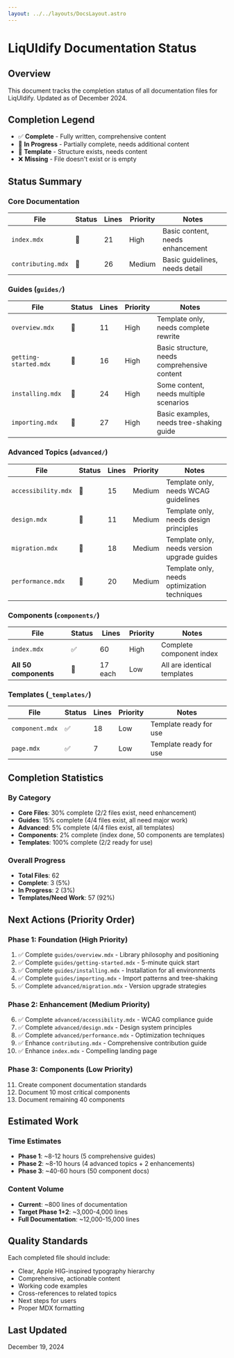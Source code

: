 ```yaml
---
layout: ../../layouts/DocsLayout.astro
---
```


# LiqUIdify Documentation Status

## Overview

This document tracks the completion status of all documentation files for LiqUIdify. Updated as of December 2024.

## Completion Legend

- ✅ **Complete** - Fully written, comprehensive content
- 🚧 **In Progress** - Partially complete, needs additional content
- 📝 **Template** - Structure exists, needs content
- ❌ **Missing** - File doesn't exist or is empty

## Status Summary

### Core Documentation

| File               | Status | Lines | Priority | Notes                            |
| ------------------ | ------ | ----- | -------- | -------------------------------- |
| `index.mdx`        | 🚧     | 21    | High     | Basic content, needs enhancement |
| `contributing.mdx` | 🚧     | 26    | Medium   | Basic guidelines, needs detail   |

### Guides (`guides/`)

| File                  | Status | Lines | Priority | Notes                                        |
| --------------------- | ------ | ----- | -------- | -------------------------------------------- |
| `overview.mdx`        | 📝     | 11    | High     | Template only, needs complete rewrite        |
| `getting-started.mdx` | 📝     | 16    | High     | Basic structure, needs comprehensive content |
| `installing.mdx`      | 📝     | 24    | High     | Some content, needs multiple scenarios       |
| `importing.mdx`       | 📝     | 27    | High     | Basic examples, needs tree-shaking guide     |

### Advanced Topics (`advanced/`)

| File                | Status | Lines | Priority | Notes                                        |
| ------------------- | ------ | ----- | -------- | -------------------------------------------- |
| `accessibility.mdx` | 📝     | 15    | Medium   | Template only, needs WCAG guidelines         |
| `design.mdx`        | 📝     | 11    | Medium   | Template only, needs design principles       |
| `migration.mdx`     | 📝     | 18    | Medium   | Template only, needs version upgrade guides  |
| `performance.mdx`   | 📝     | 20    | Medium   | Template only, needs optimization techniques |

### Components (`components/`)

| File                  | Status | Lines   | Priority | Notes                       |
| --------------------- | ------ | ------- | -------- | --------------------------- |
| `index.mdx`           | ✅     | 60      | High     | Complete component index    |
| **All 50 components** | 📝     | 17 each | Low      | All are identical templates |

### Templates (`_templates/`)

| File            | Status | Lines | Priority | Notes                  |
| --------------- | ------ | ----- | -------- | ---------------------- |
| `component.mdx` | ✅     | 18    | Low      | Template ready for use |
| `page.mdx`      | ✅     | 7     | Low      | Template ready for use |

## Completion Statistics

### By Category

- **Core Files**: 30% complete (2/2 files exist, need enhancement)
- **Guides**: 15% complete (4/4 files exist, all need major work)
- **Advanced**: 5% complete (4/4 files exist, all templates)
- **Components**: 2% complete (index done, 50 components are templates)
- **Templates**: 100% complete (2/2 ready for use)

### Overall Progress

- **Total Files**: 62
- **Complete**: 3 (5%)
- **In Progress**: 2 (3%)
- **Templates/Need Work**: 57 (92%)

## Next Actions (Priority Order)

### Phase 1: Foundation (High Priority)

1. ✅ Complete `guides/overview.mdx` - Library philosophy and positioning
2. ✅ Complete `guides/getting-started.mdx` - 5-minute quick start
3. ✅ Complete `guides/installing.mdx` - Installation for all environments
4. ✅ Complete `guides/importing.mdx` - Import patterns and tree-shaking
5. ✅ Complete `advanced/migration.mdx` - Version upgrade strategies

### Phase 2: Enhancement (Medium Priority)

6. ✅ Complete `advanced/accessibility.mdx` - WCAG compliance guide
7. ✅ Complete `advanced/design.mdx` - Design system principles
8. ✅ Complete `advanced/performance.mdx` - Optimization techniques
9. ✅ Enhance `contributing.mdx` - Comprehensive contribution guide
10. ✅ Enhance `index.mdx` - Compelling landing page

### Phase 3: Components (Low Priority)

11. Create component documentation standards
12. Document 10 most critical components
13. Document remaining 40 components

## Estimated Work

### Time Estimates

- **Phase 1**: ~8-12 hours (5 comprehensive guides)
- **Phase 2**: ~8-10 hours (4 advanced topics + 2 enhancements)
- **Phase 3**: ~40-60 hours (50 component docs)

### Content Volume

- **Current**: ~800 lines of documentation
- **Target Phase 1+2**: ~3,000-4,000 lines
- **Full Documentation**: ~12,000-15,000 lines

## Quality Standards

Each completed file should include:

- Clear, Apple HIG-inspired typography hierarchy
- Comprehensive, actionable content
- Working code examples
- Cross-references to related topics
- Next steps for users
- Proper MDX formatting

## Last Updated

December 19, 2024
